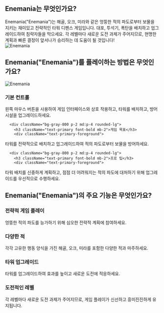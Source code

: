 ## Enemania는 무엇인가요?
<div className="flex flex-col md:flex-row items-center gap-4 md:gap-8">
  <div className="w-full md:w-1/2 text-xl">
Enemania("Enemania")는 해골, 오크, 미라와 같은 엉뚱한 적의 파도로부터 보물을 지키는 재미있고 전략적인 타워 디펜스 게임입니다. 대포, 투석기, 폭탄을 배치하고 업그레이드하여 침략자들을 막으세요. 각 레벨마다 새로운 도전 과제가 주어지므로, 현명한 계획과 빠른 결정이 앞서나가 승리하는 데 도움이 될 것입니다!
</div>
  <div className="w-full md:w-1/2 flex justify-center items-center">
<img 
      src="https://public-image.fafafa.ai/game-library/images/enemania_16x9-cover.avif" 
      alt="Enemania" 
      className="w-4/5 h-auto"
    />
</div>
</div>

## Enemania("Enemania")를 플레이하는 방법은 무엇인가요?
<div className="flex flex-col md:flex-row items-center gap-4 md:gap-8">
  <div className="w-full md:w-1/2">
<img 
      src="https://public-image.fafafa.ai/game-library/images/enemania_16x9-cover.avif" 
      alt="Enemania" 
      className="w-4/5 h-auto mx-auto"
    />
</div>
  <div className="w-full md:w-1/2">
    <div className="grid grid-cols-1 gap-2 md:gap-4 mt-0">
      <div className="bg-gray-800 p-2 md:p-4 rounded-lg">
        <h3 className="text-primary font-bold mb-2">기본 컨트롤</h3>
        <div className="text-primary-foreground">
왼쪽 마우스 버튼을 사용하여 게임 인터페이스와 상호 작용하고, 타워를 배치하고, 방어 시설을 업그레이드하세요.
</div>
      </div>

      <div className="bg-gray-800 p-2 md:p-4 rounded-lg">
        <h3 className="text-primary font-bold mb-2">게임 목표</h3>
        <div className="text-primary-foreground">
타워를 전략적으로 배치하고 업그레이드하여 적의 파도로부터 보물을 방어하세요.
</div>
      </div>

      <div className="bg-gray-800 p-2 md:p-4 rounded-lg">
        <h3 className="text-primary font-bold mb-2">프로 팁</h3>
        <div className="text-primary-foreground">
타워 배치를 신중하게 계획하고, 점점 더 어려워지는 적의 파도에 대처하기 위해 업그레이드를 우선적으로 수행하세요.
</div>
      </div>
    </div>
  </div>
</div>

## Enemania("Enemania")의 주요 기능은 무엇인가요?
<div className="grid grid-cols-1 md:grid-cols-2 gap-2 md:gap-4">
  <div className="bg-gray-800 p-2 md:p-4 rounded-lg">
    <h3 className="text-primary font-bold mb-2">전략적 게임 플레이</h3>
    <div className="text-primary-foreground">
엉뚱한 적의 파도를 능가하기 위해 심오한 전략적 계획에 참여하세요.
</div>
  </div>

  <div className="bg-gray-800 p-2 md:p-4 rounded-lg">
    <h3 className="text-primary font-bold mb-2">다양한 적</h3>
    <div className="text-primary-foreground">
각각 고유한 행동 양식을 가진 해골, 오크, 미라를 포함한 다양한 적과 마주하세요.
</div>
  </div>

  <div className="bg-gray-800 p-2 md:p-4 rounded-lg">
    <h3 className="text-primary font-bold mb-2">타워 업그레이드</h3>
    <div className="text-primary-foreground">
타워를 업그레이드하여 효과를 높이고 새로운 도전에 적응하세요.
</div>
  </div>

  <div className="bg-gray-800 p-2 md:p-4 rounded-lg">
    <h3 className="text-primary font-bold mb-2">도전적인 레벨</h3>
    <div className="text-primary-foreground">
각 레벨마다 새로운 도전 과제가 주어지므로, 게임 플레이가 신선하고 흥미진진하게 유지됩니다.
</div>
  </div>
</div>